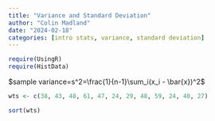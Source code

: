 ```yaml
---
title: "Variance and Standard Deviation"
author: "Colin Madland"
date: "2024-02-18"
categories: [intro stats, variance, standard deviation]
---
```



```r
require(UsingR)
require(HistData)
```

$sample variance=s^2=\frac{1}{n-1}‎‎\sum_i(x_i - \bar{x})^2$

```r
wts <- c(38, 43, 48, 61, 47, 24, 29, 48, 59, 24, 40, 27)
```

```r
sort(wts)
```
